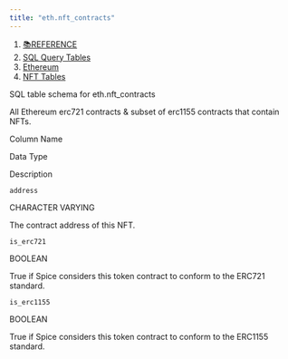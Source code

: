 ```yaml
---
title: "eth.nft_contracts"
---
```


1. [📚REFERENCE](/reference)
2. [SQL Query Tables](/reference/sql-query-tables)
3. [Ethereum](/reference/sql-query-tables/ethereum)
4. [NFT Tables](/reference/sql-query-tables/ethereum/nft-tables)

SQL table schema for eth.nft\_contracts

All Ethereum erc721 contracts & subset of erc1155 contracts that contain NFTs.

Column Name

Data Type

Description

`address`

CHARACTER VARYING

The contract address of this NFT.

`is_erc721`

BOOLEAN

True if Spice considers this token contract to conform to the ERC721 standard.

`is_erc1155`

BOOLEAN

True if Spice considers this token contract to conform to the ERC1155 standard.

